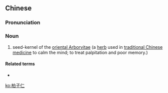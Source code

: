 ==Chinese==
{{zh-forms|type=21}}

===Pronunciation===
{{zh-pron
|m=bǎizǐrén
|c=baak3 zi2 jan4
|cat=n
}}

===Noun===
{{zh-noun}}

# seed-kernel of the [[w:Arborvitae|oriental Arborvitae]] (a [[herb]] used in [[traditional Chinese medicine]] to calm the mind; to treat palpitation and poor memory.)

====Related terms====
* {{zh-l|安神藥|sedatives in traditional Chinese medicine}}

[[ko:柏子仁]]